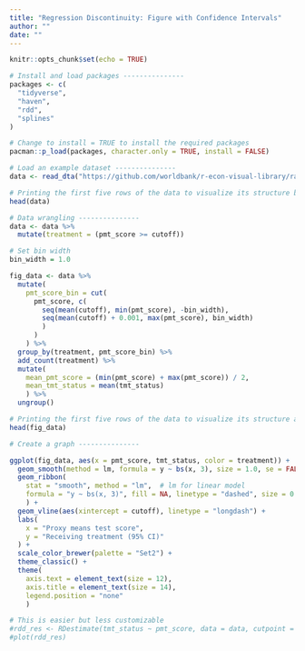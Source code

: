 ```yaml
---
title: "Regression Discontinuity: Figure with Confidence Intervals"
author: ""
date: ""
---
```


```r
knitr::opts_chunk$set(echo = TRUE)
```

```r
# Install and load packages ---------------
packages <- c(
  "tidyverse",
  "haven",
  "rdd",
  "splines"
)

# Change to install = TRUE to install the required packages
pacman::p_load(packages, character.only = TRUE, install = FALSE)

# Load an example dataset ---------------
data <- read_dta("https://github.com/worldbank/r-econ-visual-library/raw/master/Library/Data/RDD_data.dta")

# Printing the first five rows of the data to visualize its structure before data wrangling
head(data)

# Data wrangling ---------------
data <- data %>%
  mutate(treatment = (pmt_score >= cutoff))

# Set bin width
bin_width = 1.0

fig_data <- data %>%
  mutate(
    pmt_score_bin = cut(
      pmt_score, c(
        seq(mean(cutoff), min(pmt_score), -bin_width), 
        seq(mean(cutoff) + 0.001, max(pmt_score), bin_width)
        )
      )
    ) %>%
  group_by(treatment, pmt_score_bin) %>%
  add_count(treatment) %>%
  mutate(
    mean_pmt_score = (min(pmt_score) + max(pmt_score)) / 2,
    mean_tmt_status = mean(tmt_status)
    ) %>%
  ungroup()

# Printing the first five rows of the data to visualize its structure after data wrangling
head(fig_data)

# Create a graph ---------------

ggplot(fig_data, aes(x = pmt_score, tmt_status, color = treatment)) +
  geom_smooth(method = lm, formula = y ~ bs(x, 3), size = 1.0, se = FALSE) +
  geom_ribbon(
    stat = "smooth", method = "lm",  # lm for linear model
    formula = "y ~ bs(x, 3)", fill = NA, linetype = "dashed", size = 0.3
    ) +
  geom_vline(aes(xintercept = cutoff), linetype = "longdash") +
  labs(
    x = "Proxy means test score",
    y = "Receiving treatment (95% CI)"
  ) +
  scale_color_brewer(palette = "Set2") +
  theme_classic() +
  theme(
    axis.text = element_text(size = 12),
    axis.title = element_text(size = 14),
    legend.position = "none"
    )

# This is easier but less customizable
#rdd_res <- RDestimate(tmt_status ~ pmt_score, data = data, cutpoint = cutoff)
#plot(rdd_res)

```


